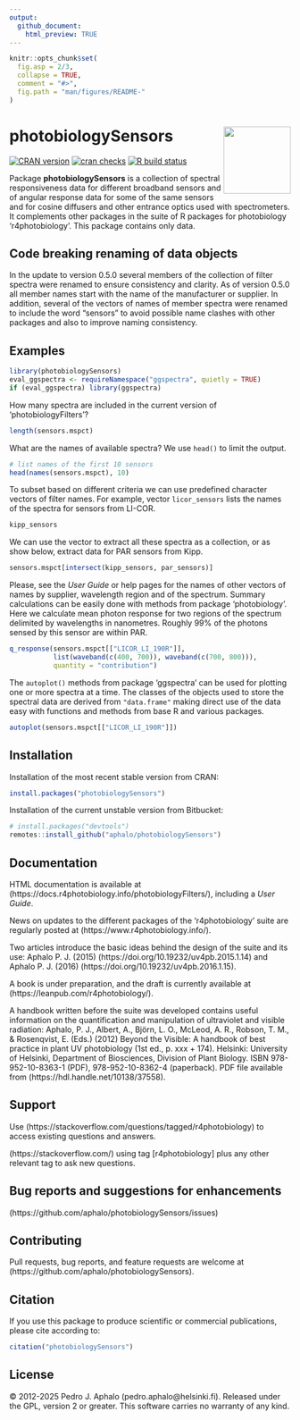 ```yaml
---
output:
  github_document:
    html_preview: TRUE
---
```


```r
knitr::opts_chunk$set(
  fig.asp = 2/3,
  collapse = TRUE,
  comment = "#>",
  fig.path = "man/figures/README-"
)
```

# photobiologySensors <img src="man/figures/logo.png" align="right" width="120" />

<!-- badges: start -->
 [![CRAN version](https://www.r-pkg.org/badges/version-last-release/photobiologySensors)](https://cran.r-project.org/package=photobiologySensors) [![cran checks](https://badges.cranchecks.info/worst/photobiologySensors.svg)](https://cran.r-project.org/web/checks/check_results_photobiologySensors.html) [![R build status](https://github.com/aphalo/photobiologySensors/workflows/R-CMD-check/badge.svg)](https://github.com/aphalo/photobiologySensors/actions)
<!-- badges: end -->
  
Package **photobiologySensors** is a collection of spectral responsiveness data
for different broadband sensors and of angular response data for some of the
same sensors and for cosine diffusers and other entrance optics used with
spectrometers. It complements other packages in the suite of R packages for
photobiology 'r4photobiology'. This package contains only data.

## Code breaking renaming of data objects

In the update to version 0.5.0 several members of the collection of filter
spectra were renamed to ensure consistency and clarity. As of version 0.5.0 all
member names start with the name of the manufacturer or supplier. In addition,
several of the vectors of names of member spectra were renamed to include the
word "sensors" to avoid possible name clashes with other packages and also to
improve naming consistency.

## Examples

```r
library(photobiologySensors)
eval_ggspectra <- requireNamespace("ggspectra", quietly = TRUE)
if (eval_ggspectra) library(ggspectra)
```

How many spectra are included in the current version of 'photobiologyFilters'?

```r
length(sensors.mspct)
```

What are the names of available spectra? We use `head()` to limit the output.

```r
# list names of the first 10 sensors
head(names(sensors.mspct), 10)
```

To subset based on different criteria we can use predefined character vectors of filter names. For example, vector `licor_sensors` lists the names of the spectra for sensors from LI-COR. 

```r
kipp_sensors
```

We can use the vector to extract all these spectra as a collection, or as show
below, extract data for PAR sensors from Kipp.

```r
sensors.mspct[intersect(kipp_sensors, par_sensors)]
```

Please, see the _User Guide_ or help pages for the names of other vectors of
names by supplier, wavelength region and  of the spectrum.
Summary calculations can be easily done with methods from package
'photobiology'. Here we calculate mean photon response for two regions of the
spectrum delimited by wavelengths in nanometres. Roughly 99% of the photons
sensed by this sensor are within PAR.

```r
q_response(sensors.mspct[["LICOR_LI_190R"]], 
           list(waveband(c(400, 700)), waveband(c(700, 800))),
           quantity = "contribution")
```

The `autoplot()` methods from package 'ggspectra' can be used for plotting one
or more spectra at a time. The classes of the objects used to store the spectral
data are derived from `"data.frame"` making direct use of the data easy with
functions and methods from base R and various packages.

```r
autoplot(sensors.mspct[["LICOR_LI_190R"]])
```

## Installation

Installation of the most recent stable version from CRAN:

```r
install.packages("photobiologySensors")
```

Installation of the current unstable version from Bitbucket:

```r
# install.packages("devtools")
remotes::install_github("aphalo/photobiologySensors")
```

## Documentation 

HTML documentation is available at (https://docs.r4photobiology.info/photobiologyFilters/), including a _User Guide_.

News on updates to the different packages of the 'r4photobiology' suite are regularly posted at (https://www.r4photobiology.info/).

Two articles introduce the basic ideas behind the design of the suite and its use:
Aphalo P. J. (2015) (https://doi.org/10.19232/uv4pb.2015.1.14) and Aphalo P. J. (2016)  (https://doi.org/10.19232/uv4pb.2016.1.15).

A book is under preparation, and the draft is currently available at (https://leanpub.com/r4photobiology/).

A handbook written before the suite was developed contains useful information on the quantification and manipulation of ultraviolet and visible radiation:
Aphalo, P. J., Albert, A., Björn, L. O., McLeod, A. R., Robson, T. M., & Rosenqvist, E. (Eds.) (2012) Beyond the Visible: A handbook of best practice in plant UV photobiology (1st ed., p. xxx + 174). Helsinki: University of Helsinki, Department of Biosciences, Division of Plant Biology. ISBN 978-952-10-8363-1 (PDF), 978-952-10-8362-4 (paperback). PDF file available from (https://hdl.handle.net/10138/37558).

## Support

Use (https://stackoverflow.com/questions/tagged/r4photobiology) to access existing questions and answers.

(https://stackoverflow.com/) using tag [r4photobiology] plus any other relevant tag to ask new questions.

## Bug reports and suggestions for enhancements

(https://github.com/aphalo/photobiologySensors/issues)

## Contributing

Pull requests, bug reports, and feature requests are welcome at (https://github.com/aphalo/photobiologySensors).

## Citation

If you use this package to produce scientific or commercial publications, please cite according to:

```r
citation("photobiologySensors")
```

## License

© 2012-2025 Pedro J. Aphalo (pedro.aphalo@helsinki.fi). Released under the GPL, version 2 or greater. This software carries no warranty of any kind.

